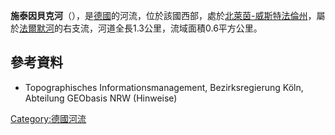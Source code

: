 {{Onesource|time=2020-08-14T04:46:41+00:00}}
{{Coord|51|15|52.84|N|8|24|36.1|E|display=title}}

'''施泰因貝克河'''（{{lang-de|Steinbecke}}），是[[德國|德國]]的河流，位於該國西部，處於[[北萊茵-威斯特法倫州|北萊茵-威斯特法倫州]]，屬於[[法爾默河|法爾默河]]的右支流，河道全長1.3公里，流域面積0.6平方公里。

==參考資料==
* Topographisches Informationsmanagement, Bezirksregierung Köln, Abteilung GEObasis NRW (Hinweise)

{{Germany-geo-stub}}
[[Category:德國河流|Category:德國河流]]